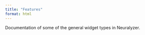 ```yaml
---
title: "Features"
format: html
---
```


Documentation of some of the general widget types in Neuralyzer.
